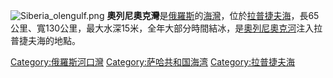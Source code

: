 {{coord|73|20|N|121|0|E|display=title}}
[[Image:Siberia_olengulf.png|thumb]]
'''奧列尼奧克灣'''是[[俄羅斯|俄羅斯]]的[[海灣|海灣]]，位於[[拉普捷夫海|拉普捷夫海]]，長65公里、寬130公里，最大水深15米，全年大部分時間結冰，是[[奧列尼奧克河|奧列尼奧克河]]注入拉普捷夫海的地點。
{{Russia-geo-stub}}
[[Category:俄羅斯河口灣|Category:俄羅斯河口灣]]
[[Category:萨哈共和国海湾|Category:萨哈共和国海湾]]
[[Category:拉普捷夫海|Category:拉普捷夫海]]